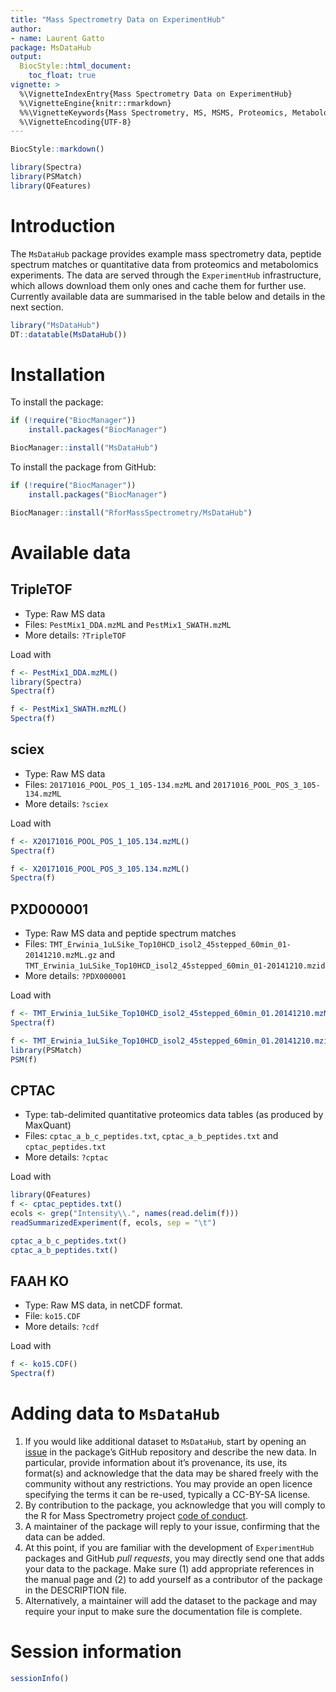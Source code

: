 ```yaml
---
title: "Mass Spectrometry Data on ExperimentHub"
author:
- name: Laurent Gatto
package: MsDataHub
output:
  BiocStyle::html_document:
    toc_float: true
vignette: >
  %\VignetteIndexEntry{Mass Spectrometry Data on ExperimentHub}
  %\VignetteEngine{knitr::rmarkdown}
  %%\VignetteKeywords{Mass Spectrometry, MS, MSMS, Proteomics, Metabolomics}
  %\VignetteEncoding{UTF-8}
---
```


```r
BiocStyle::markdown()
```

```r
library(Spectra)
library(PSMatch)
library(QFeatures)
```



# Introduction

The `MsDataHub` package provides example mass spectrometry data,
peptide spectrum matches or quantitative data from proteomics and
metabolomics experiments. The data are served through the
`ExperimentHub` infrastructure, which allows download them only ones
and cache them for further use. Currently available data are summarised
in the table below and details in the next section.

```r
library("MsDataHub")
DT::datatable(MsDataHub())
```

# Installation

To install the package:

```r
if (!require("BiocManager"))
    install.packages("BiocManager")

BiocManager::install("MsDataHub")
```

To install the package from GitHub:

```r
if (!require("BiocManager"))
    install.packages("BiocManager")

BiocManager::install("RforMassSpectrometry/MsDataHub")
```

# Available data

## TripleTOF

- Type: Raw MS data
- Files: `PestMix1_DDA.mzML` and `PestMix1_SWATH.mzML`
- More details: `?TripleTOF`

Load with

```r
f <- PestMix1_DDA.mzML()
library(Spectra)
Spectra(f)
```

```r
f <- PestMix1_SWATH.mzML()
Spectra(f)
```

## sciex

- Type: Raw MS data
- Files: `20171016_POOL_POS_1_105-134.mzML` and `20171016_POOL_POS_3_105-134.mzML`
- More details: `?sciex`

Load with

```r
f <- X20171016_POOL_POS_1_105.134.mzML()
Spectra(f)
```
```r
f <- X20171016_POOL_POS_3_105.134.mzML()
Spectra(f)
```

## PXD000001

- Type: Raw MS data and peptide spectrum matches
- Files:
  `TMT_Erwinia_1uLSike_Top10HCD_isol2_45stepped_60min_01-20141210.mzML.gz`
  and
  `TMT_Erwinia_1uLSike_Top10HCD_isol2_45stepped_60min_01-20141210.mzid`
- More details: `?PDX000001`

Load with

```r
f <- TMT_Erwinia_1uLSike_Top10HCD_isol2_45stepped_60min_01.20141210.mzML.gz()
Spectra(f)
```

```r
f <- TMT_Erwinia_1uLSike_Top10HCD_isol2_45stepped_60min_01.20141210.mzid()
library(PSMatch)
PSM(f)
```

## CPTAC

- Type: tab-delimited quantitative proteomics data tables (as produced
  by MaxQuant)
- Files: `cptac_a_b_c_peptides.txt`, `cptac_a_b_peptides.txt` and
  `cptac_peptides.txt`
- More details: `?cptac`

Load with

```r
library(QFeatures)
f <- cptac_peptides.txt()
ecols <- grep("Intensity\\.", names(read.delim(f)))
readSummarizedExperiment(f, ecols, sep = "\t")
```

```r
cptac_a_b_c_peptides.txt()
cptac_a_b_peptides.txt()
```

## FAAH KO

- Type: Raw MS data, in netCDF format.
- File: `ko15.CDF`
- More details: `?cdf`

Load with

```r
f <- ko15.CDF()
Spectra(f)
```

# Adding data to `MsDataHub`

1. If you would like additional dataset to `MsDataHub`, start by
   opening an
   [issue](https://github.com/rformassspectrometry/MsDataHub/issues)
   in the package's GitHub repository and describe the new data. In
   particular, provide information about it's provenance, its use, its
   format(s) and acknowledge that the data may be shared freely with
   the community without any restrictions. You may provide an open
   licence specifying the terms it can be re-used, typically a
   CC-BY-SA license.
2. By contribution to the package, you acknowledge that you will
   comply to the R for Mass Spectrometry project [code of
   conduct](https://rformassspectrometry.github.io/RforMassSpectrometry/articles/RforMassSpectrometry.html#code-of-conduct).
3. A maintainer of the package will reply to your issue, confirming
   that the data can be added.
4. At this point, if you are familiar with the development of
   `ExperimentHub` packages and GitHub *pull requests*, you may
   directly send one that adds your data to the package. Make sure (1)
   add appropriate references in the manual page and (2) to add
   yourself as a contributor of the package in the DESCRIPTION file.
5. Alternatively, a maintainer will add the dataset to the package and
   may require your input to make sure the documentation file is
   complete.

# Session information {-}

```r
sessionInfo()
```
